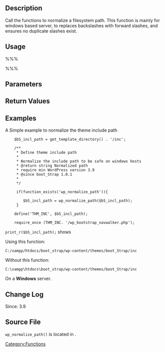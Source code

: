 == Description ==

Call the functions to normalize a filesystem path.
This function is mainly for windows based server, to replaces backslashes with forward slashes, and ensures no duplicate slashes exist.

== Usage ==
%%%<?php wp_normalize_path($path); ?>%%%

== Parameters ==
{{Parameter|$path|string|Path to normalize.}}

== Return Values ==
{{Return||string|Normalized path.}}

== Examples ==
A Simple example to normalize the theme include path
<pre>
    $bS_incl_path = get_template_directory() . '/inc';

    /**
     * Define theme include path
     * 
     * Normalize the include path to be safe on windows hosts
     * @return string Normalized path
     * require min WordPress version 3.9
     * @since boot_Strap 1.0.1
     * 
     */

     if(function_exists('wp_normalize_path')){
         
        $bS_incl_path = wp_normalize_path($bS_incl_path);
     }
    
    define('THM_INC', $bS_incl_path);

    require_once (THM_INC. '/wp_bootstrap_navwalker.php');   
</pre>
<tt>print_r($bS_incl_path);</tt> shows
 
Using this function:
<pre>
C:/xampp/htdocs/boot_strap/wp-content/themes/boot_Strap/inc</pre>

Without this function:

<pre>C:\xampp\htdocs\boot_strap/wp-content/themes/boot_Strap/inc</pre>

On a <strong>Windows</strong> server.


== Change Log ==

Since: 3.9

== Source File ==
<tt>wp_normalize_path()</tt> is located in {{Trac|wp-includes/functions.php}}.

[[Category:Functions]]